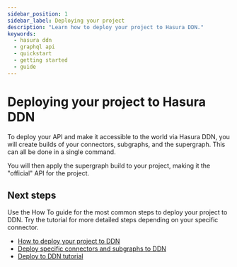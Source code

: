 ```yaml
---
sidebar_position: 1
sidebar_label: Deploying your project
description: "Learn how to deploy your project to Hasura DDN."
keywords:
  - hasura ddn
  - graphql api
  - quickstart
  - getting started
  - guide
---
```


# Deploying your project to Hasura DDN

To deploy your API and make it accessible to the world via Hasura DDN, you will create builds of your connectors,
subgraphs, and the supergraph. This can all be done in a single command.

You will then apply the supergraph build to your project, making it the "official" API for the project.

## Next steps

Use the How To guide for the most common steps to deploy your project to DDN. Try the tutorial for more detailed steps
depending on your specific connector.

- [How to deploy your project to DDN](/deployment/hasura-ddn/deploying-your-project/deploy-to-ddn.mdx)
- [Deploy specific connectors and subgraphs to DDN](/deployment/hasura-ddn/deploying-your-project/incremental-builds.mdx)
- [Deploy to DDN tutorial](/deployment/hasura-ddn/deploying-your-project/tutorial/index.mdx)
